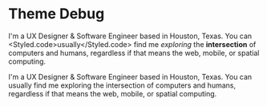 
# Theme Debug

<Box pt={2}>
  <Demo pt={7} />
</Box>

<BoxImage src="https://images.unsplash.com/photo-1582501367036-9bcec2db014e?ixlib=rb-1.2.1&ixid=eyJhcHBfaWQiOjEyMDd9&auto=format&fit=crop&w=1350&q=80" />

I'm a UX Designer & Software Engineer based in Houston, Texas. You can <Styled.code>usually</Styled.code> find me _exploring_ the **intersection** of computers and humans, regardless if that means the web, mobile, or spatial computing.

I'm a UX Designer & Software Engineer based in Houston, Texas. You can usually find me exploring the intersection of computers and humans, regardless if that means the web, mobile, or spatial computing.

<Box pt={7}>
  <DebugTheme />
</Box>
